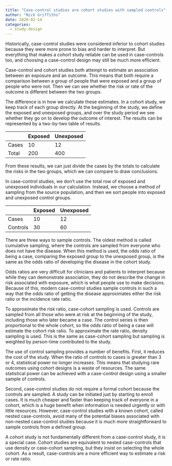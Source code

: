 ```yaml
---
title: "Case-control studies are cohort studies with sampled controls"
author: "Nick Griffiths"
date: 2020-02-14
categories:
  - study-design
---
```


Historically, case-control studies were considered inferior to cohort studies because they were more prone to bias and harder to interpret. But everything that makes a cohort study reliable can be used in case-controls too, and choosing a case-control design may still be much more efficient.

Case-control and cohort studies both attempt to estimate an association between an exposure and an outcome. This means that both require a comparison between a group of people that were exposed and a group of people who were not. Then we can see whether the risk or rate of the outcome is different between the two groups.

The difference is in how we calculate these estimates. In a cohort study, we keep track of each group directly. At the beginning of the study, we define the exposed and unexposed groups, and over the study period we see whether they go on to develop the outcome of interest. The results can be represented by a two-by-two table of results.

|       | Exposed | Unexposed |
| -     | ---     | ---       |
| Cases | 10      | 12        |
| Total | 200     | 400       |

From these results, we can just divide the cases by the totals to calculate the risks in the two groups, which we can compare to draw conclusions.

In case-control studies, we don't use the total row of exposed and unexposed individuals in our calculation. Instead, we choose a method of sampling from the source population, and then we sort people into exposed and unexposed control groups.

|          | Exposed | Unexposed |
| -        | -       | -         |
| Cases    | 10      | 12        |
| Controls | 30      | 60        |

There are three ways to sample controls. The oldest method is called cumulative sampling, where the controls are sampled from everyone who does not have the disease. When this method is used, the odds ratio of being a case, comparing the exposed group to the unexposed group, is the same as the odds ratio of developing the disease in the cohort study.

Odds ratios are very difficult for clinicians and patients to interpret because while they can demonstrate association, they do not describe the change in risk associated with exposure, which is what people use to make decisions. Because of this, modern case-control studies sample controls in such a way that the odds ratio of getting the disease approximates either the risk ratio or the incidence rate ratio.

To approximate the risk ratio, case-cohort sampling is used. Controls are sampled from all those who were at risk at the beginning of the study, including those who later became a case. The control series is then proportional to the whole cohort, so the odds ratio of being a case will estimate the cohort risk ratio. To approximate the rate ratio, density sampling is used. This is the same as case-cohort sampling but sampling is weighted by person-time contributed to the study.

The use of control sampling provides a number of benefits. First, it reduces the cost of the study. When the ratio of controls to cases is greater than 3 or 4, statistical power no longer increases. This means that studying rare outcomes using cohort designs is a waste of resources. The same statistical power can be achieved with a case-control design using a smaller sample of controls.

Second, case-control studies do not require a formal cohort because the controls are sampled. A study can be initiated just by starting to enroll cases. It is much cheaper and faster than keeping track of everyone in a cohort, which is a huge benefit when information is needed urgently or with little resources. However, case-control studies with a known cohort, called nested case-controls, avoid many of the potential biases associated with non-nested case-control studies because it is much more straightforward to sample controls from a defined group.

A cohort study is not fundamentally different from a case-control study, it is a special case. Cohort studies are equivalent to nested case-controls that use density or case-cohort sampling, but they insist on selecting the whole cohort. As a result, case-controls are a more efficient way to estimate a risk or rate ratio.
